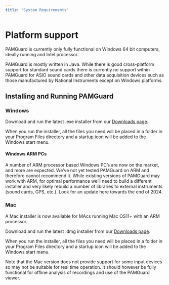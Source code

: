 ```yaml
---
title: "System Requirements"
---
```


# Platform support

PAMGuard is currently only fully functional on Windows 64 bit computers, ideally running and Intel processor.


PAMGuard is mostly written in Java. While there is good cross-platform support for standard sound cards there is currently no support within PAMGuard 
for ASIO sound cards and other data acquisition devices such as those manufactured by National Instruments except on Windows platforms. 



## Installing and Running PAMGuard

### Windows

Download and run the latest .exe installer from our [Downloads page](downloadsurvey.qmd).

When you run the installer, all the files you need will be placed in a folder in your Program Files directory and a startup icon will be added to the Windows start menu.

#### Windows ARM PCs

A number of ARM processor based Windows PC's are now on the market, and more are expected. We've not yet tested PAMGuard on ARM and therefore cannot recommend it. While existing versions of PAMGuard may work with ARM, for optimal performance we'll need to build a different installer and very likely rebuild a number of libraries to external instruments (sound cards, GPS, etc.). Look for an update here towards the end of 2024.

### Mac

A Mac installer is now available for MAcs running Mac OS11+ with an ARM processor. 

Download and run the latest .dmg installer from our [Downloads page](downloadsurvey.qmd).

When you run the installer, all the files you need will be placed in a folder in your Program Files directory and a startup icon will be added to the Windows start menu.

Note that the Mac version does not provide support for some input devices so may not be suitable for real time operation. It should however be fully functional for offline analysis of recordings and use of the PAMGuard viewer. 